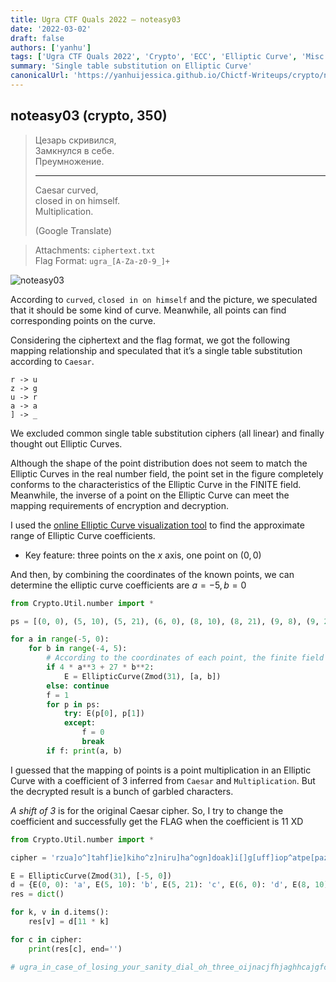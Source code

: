 ```yaml
---
title: Ugra CTF Quals 2022 – noteasy03
date: '2022-03-02'
draft: false
authors: ['yanhu']
tags: ['Ugra CTF Quals 2022', 'Crypto', 'ECC', 'Elliptic Curve', 'Misc', 'Cipher', 'Caesar']
summary: 'Single table substitution on Elliptic Curve'
canonicalUrl: 'https://yanhuijessica.github.io/Chictf-Writeups/crypto/noteasy03/'
---
```


## noteasy03 (crypto, 350)

> Цезарь скривился,  
> Замкнулся в себе.  
> Преумножение.
>
> ---
>
> Caesar curved,<br />closed in on himself.<br />Multiplication.
>
> (Google Translate)

> Attachments: `ciphertext.txt`  
> Flag Format: `ugra_[A-Za-z0-9_]+`

![noteasy03](/static/images/ugra-ctf-quals-2022/noteasy03/noteasy0301.png)

According to `curved`, `closed in on himself` and the picture, we speculated that it should be some kind of curve. Meanwhile, all points can find corresponding points on the curve.

Considering the ciphertext and the flag format, we got the following mapping relationship and speculated that it’s a single table substitution according to `Caesar`.

```
r -> u
z -> g
u -> r
a -> a
] -> _
```

We excluded common single table substitution ciphers (all linear) and finally thought out Elliptic Curves.

Although the shape of the point distribution does not seem to match the Elliptic Curves in the real number field, the point set in the figure completely conforms to the characteristics of the Elliptic Curve in the FINITE field. Meanwhile, the inverse of a point on the Elliptic Curve can meet the mapping requirements of encryption and decryption.

I used the [online Elliptic Curve visualization tool](https://www.desmos.com/calculator/ialhd71we3) to find the approximate range of Elliptic Curve coefficients.

- Key feature: three points on the $x$ axis, one point on $(0, 0)$

And then, by combining the coordinates of the known points, we can determine the elliptic curve coefficients are $a=-5,b=0$

```py
from Crypto.Util.number import *

ps = [(0, 0), (5, 10), (5, 21), (6, 0), (8, 10), (8, 21), (9, 8), (9, 23), (10, 12), (10, 19), (11, 6), (11, 25), (12, 5), (12, 26), (14, 15), (14, 16), (15, 13), (15, 18), (18, 10), (18, 21), (24, 8), (24, 23), (25, 0), (27, 7), (27, 24), (28, 9), (28, 22), (29, 8), (29, 23), (30, 2), (30, 29)]

for a in range(-5, 0):
    for b in range(-4, 5):
        # According to the coordinates of each point, the finite field size is 31
        if 4 * a**3 + 27 * b**2:
            E = EllipticCurve(Zmod(31), [a, b])
        else: continue
        f = 1
        for p in ps:
            try: E(p[0], p[1])
            except:
                f = 0
                break
        if f: print(a, b)
```

I guessed that the mapping of points is a point multiplication in an Elliptic Curve with a coefficient of $3$ inferred from `Caesar` and `Multiplication`. But the decrypted result is a bunch of garbled characters.

_A shift of 3_ is for the original Caesar cipher. So, I try to change the coefficient and successfully get the FLAG when the coefficient is $11$ XD

```py
from Crypto.Util.number import *

cipher = 'rzua]o^]tahf]ie]kiho^z]niru]ha^ogn]doak]i[]g[uff]iop^atpe[paz[[tapzetd'

E = EllipticCurve(Zmod(31), [-5, 0])
d = {E(0, 0): 'a', E(5, 10): 'b', E(5, 21): 'c', E(6, 0): 'd', E(8, 10): 'e', E(8, 21): 'f', E(9, 8): 'g', E(9, 23): 'h', E(10, 12): 'i', E(10, 19): 'j', E(11, 6): 'k', E(11, 25): 'l', E(12, 5): 'm', E(12, 26): 'n', E(14, 15): 'o', E(14, 16): 'p', E(15, 13): 'q', E(15, 18): 'r', E(18, 10): 's', E(18, 21): 't', E(24, 8): 'u', E(24, 23): 'v', E(25, 0): 'w', E(27, 7): 'x', E(27, 24): 'y', E(28, 9): 'z', E(28, 22): '[', E(29, 8): '\\', E(29, 23): ']', E(30, 2): '^', E(30, 29): '_'}
res = dict()

for k, v in d.items():
    res[v] = d[11 * k]

for c in cipher:
    print(res[c], end='')

# ugra_in_case_of_losing_your_sanity_dial_oh_three_oijnacjfhjaghhcajgfcd
```
